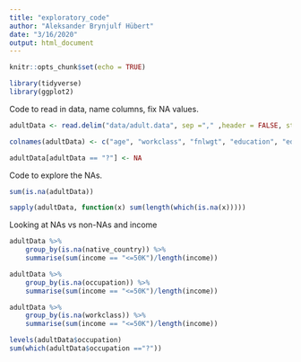 ```yaml
---
title: "exploratory_code"
author: "Aleksander Brynjulf Hübert"
date: "3/16/2020"
output: html_document
---
```


```r
knitr::opts_chunk$set(echo = TRUE)
```

```r
library(tidyverse)
library(ggplot2)
```

Code to read in data, name columns, fix NA values.
```r
adultData <- read.delim("data/adult.data", sep ="," ,header = FALSE, strip.white = TRUE)

colnames(adultData) <- c("age", "workclass", "fnlwgt", "education", "education_num", "marital", "occupation", "relationship", "race", "sex", "capital_gain", "capital_loss", "hours_per_week", "native_country", "income")

adultData[adultData == "?"] <- NA
```

Code to explore the NAs.
```r
sum(is.na(adultData))

sapply(adultData, function(x) sum(length(which(is.na(x)))))
```

Looking at NAs vs non-NAs and income
```r
adultData %>%
    group_by(is.na(native_country)) %>%
    summarise(sum(income == "<=50K")/length(income))

adultData %>%
    group_by(is.na(occupation)) %>%
    summarise(sum(income == "<=50K")/length(income))

adultData %>%
    group_by(is.na(workclass)) %>%
    summarise(sum(income == "<=50K")/length(income))
```

```r
levels(adultData$occupation)
sum(which(adultData$occupation =="?"))
```

